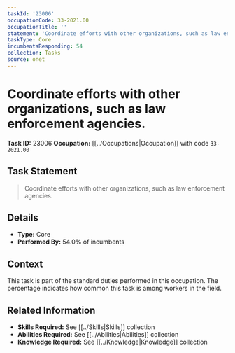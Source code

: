 ```yaml
---
taskId: '23006'
occupationCode: 33-2021.00
occupationTitle: ''
statement: 'Coordinate efforts with other organizations, such as law enforcement agencies.'
taskType: Core
incumbentsResponding: 54
collection: Tasks
source: onet
---
```

# Coordinate efforts with other organizations, such as law enforcement agencies.

**Task ID:** 23006
**Occupation:** [[../Occupations|Occupation]] with code `33-2021.00`

## Task Statement

> Coordinate efforts with other organizations, such as law enforcement agencies.

## Details

- **Type:** Core
- **Performed By:** 54.0% of incumbents

## Context

This task is part of the standard duties performed in this occupation. The percentage indicates how common this task is among workers in the field.

## Related Information

- **Skills Required:** See [[../Skills|Skills]] collection
- **Abilities Required:** See [[../Abilities|Abilities]] collection
- **Knowledge Required:** See [[../Knowledge|Knowledge]] collection
